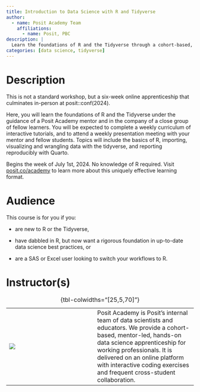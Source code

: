 ```yaml
---
title: Introduction to Data Science with R and Tidyverse
author:
  - name: Posit Academy Team
    affiliations:
      - name: Posit, PBC
description: |
  Learn the foundations of R and the Tidyverse through a cohort-based, mentor-led, hands-on data science apprenticeship for working professionals.
categories: [data science, tidyverse]
---
```


# Description

This is not a standard workshop, but a six-week online apprenticeship that culminates in-person at posit::conf(2024).

Here, you will learn the foundations of R and the Tidyverse under the guidance of a Posit Academy mentor and in the company of a close group of fellow learners.
You will be expected to complete a weekly curriculum of interactive tutorials, and to attend a weekly presentation meeting with your mentor and fellow students.
Topics will include the basics of R, importing, visualizing and wrangling data with the tidyverse, and reporting reproducibly with Quarto.

Begins the week of July 1st, 2024.
No knowledge of R required.
Visit [posit.co/academy](https://posit.co/products/enterprise/academy/) to learn more about this uniquely effective learning format.

# Audience

This course is for you if you:

-   are new to R or the Tidyverse,

-   have dabbled in R, but now want a rigorous foundation in up-to-date data science best practices, or

-   are a SAS or Excel user looking to switch your workflows to R.

# Instructor(s)

|                               |     |                                             |
|-----------------|-----------------|--------------------------------------|
| ![](images/academy.png) |     | Posit Academy is Posit's internal team of data scientists and educators. We provide a cohort-based, mentor-led, hands-on data science apprenticeship for working professionals. It is delivered on an online platform with interactive coding exercises and frequent cross-student collaboration. |

: {tbl-colwidths="\[25,5,70\]"}
